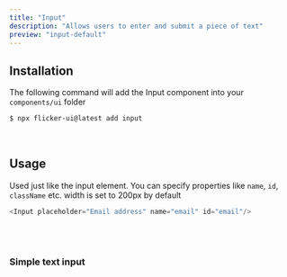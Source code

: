 ```yaml
---
title: "Input"
description: "Allows users to enter and submit a piece of text"
preview: "input-default"
---
```



## Installation

The following command will add the Input component into your `components/ui` folder

```bash
$ npx flicker-ui@latest add input
```

<br />

## Usage

Used just like the input element. You can specify properties like `name`, `id`, `className` etc.
width is set to 200px by default
```js /placeholder="Email address"/ /name="email"/ /id="email"/
<Input placeholder="Email address" name="email" id="email"/>
```

<br />
<br />

### Simple text input
<PreviewBox component="input-default"/>